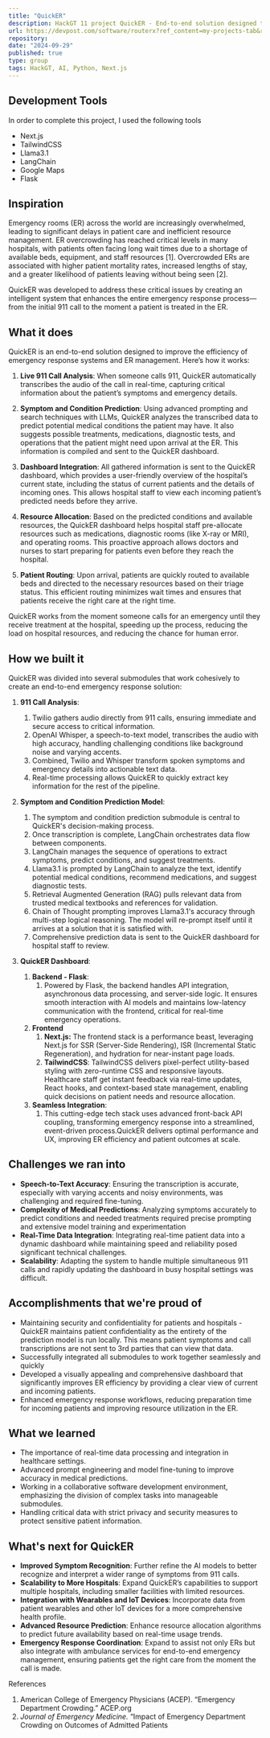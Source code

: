 ```yaml
---
title: "QuickER"
description: HackGT 11 project QuickER - End-to-end solution designed to improve the efficiency of emergency response systems and ER management
url: https://devpost.com/software/routerx?ref_content=my-projects-tab&ref_feature=my_projects
repository:
date: "2024-09-29"
published: true
type: group
tags: HackGT, AI, Python, Next.js
---
```

## Development Tools
In order to complete this project, I used the following tools
- Next.js
- TailwindCSS
- Llama3.1
- LangChain
- Google Maps
- Flask

## Inspiration

Emergency rooms (ER) across the world are increasingly overwhelmed, leading to significant delays in patient care and inefficient resource management. ER overcrowding has reached critical levels in many hospitals, with patients often facing long wait times due to a shortage of available beds, equipment, and staff resources \[1\]. Overcrowded ERs are associated with higher patient mortality rates, increased lengths of stay, and a greater likelihood of patients leaving without being seen \[2\].

QuickER was developed to address these critical issues by creating an intelligent system that enhances the entire emergency response process—from the initial 911 call to the moment a patient is treated in the ER. 

## What it does

QuickER is an end-to-end solution designed to improve the efficiency of emergency response systems and ER management. Here’s how it works:

1. **Live 911 Call Analysis**: When someone calls 911, QuickER automatically transcribes the audio of the call in real-time, capturing critical information about the patient’s symptoms and emergency details.

2. **Symptom and Condition Prediction**: Using advanced prompting and search techniques with LLMs, QuickER analyzes the transcribed data to predict potential medical conditions the patient may have. It also suggests possible treatments, medications, diagnostic tests, and operations that the patient might need upon arrival at the ER. This information is compiled and sent to the QuickER dashboard.

3. **Dashboard Integration**: All gathered information is sent to the QuickER dashboard, which provides a user-friendly overview of the hospital’s current state, including the status of current patients and the details of incoming ones. This allows hospital staff to view each incoming patient’s predicted needs before they arrive.

4. **Resource Allocation**: Based on the predicted conditions and available resources, the QuickER dashboard helps hospital staff pre-allocate resources such as medications, diagnostic rooms (like X-ray or MRI), and operating rooms. This proactive approach allows doctors and nurses to start preparing for patients even before they reach the hospital.

5. **Patient Routing**: Upon arrival, patients are quickly routed to available beds and directed to the necessary resources based on their triage status. This efficient routing minimizes wait times and ensures that patients receive the right care at the right time.

QuickER works from the moment someone calls for an emergency until they receive treatment at the hospital, speeding up the process, reducing the load on hospital resources, and reducing the chance for human error.

## How we built it

QuickER was divided into several submodules that work cohesively to create an end-to-end emergency response solution:

1. **911 Call Analysis**:  
   1. Twilio gathers audio directly from 911 calls, ensuring immediate and secure access to critical information.  
   2. OpenAI Whisper, a speech-to-text model, transcribes the audio with high accuracy, handling challenging conditions like background noise and varying accents.  
   3. Combined, Twilio and Whisper transform spoken symptoms and emergency details into actionable text data.  
   4. Real-time processing allows QuickER to quickly extract key information for the rest of the pipeline.

2. **Symptom and Condition Prediction Model**:  
   1. The symptom and condition prediction submodule is central to QuickER's decision-making process.  
   2. Once transcription is complete, LangChain orchestrates data flow between components.  
   3. LangChain manages the sequence of operations to extract symptoms, predict conditions, and suggest treatments.  
   4. Llama3.1 is prompted by LangChain to analyze the text, identify potential medical conditions, recommend medications, and suggest diagnostic tests.  
   5. Retrieval Augmented Generation (RAG) pulls relevant data from trusted medical textbooks and references for validation.  
   6. Chain of Thought prompting improves Llama3.1's accuracy through multi-step logical reasoning. The model will re-prompt itself until it arrives at a solution that it is satisfied with.  
   7. Comprehensive prediction data is sent to the QuickER dashboard for hospital staff to review.

3. **QuickER Dashboard**:  
   1. **Backend \- Flask**:   
      1. Powered by Flask, the backend handles API integration, asynchronous data processing, and server-side logic. It ensures smooth interaction with AI models and maintains low-latency communication with the frontend, critical for real-time emergency operations.  
   2. **Frontend**  
      1. **Next.js:** The frontend stack is a performance beast, leveraging Next.js for SSR (Server-Side Rendering), ISR (Incremental Static Regeneration), and hydration for near-instant page loads.   
      2. **TailwindCSS**: TailwindCSS delivers pixel-perfect utility-based styling with zero-runtime CSS and responsive layouts. Healthcare staff get instant feedback via real-time updates, React hooks, and context-based state management, enabling quick decisions on patient needs and resource allocation.  
   3. **Seamless Integration**:   
      1. This cutting-edge tech stack uses advanced front-back API coupling, transforming emergency response into a streamlined, event-driven process.QuickER delivers optimal performance and UX, improving ER efficiency and patient outcomes at scale.

    


## Challenges we ran into

* **Speech-to-Text Accuracy**: Ensuring the transcription is accurate, especially with varying accents and noisy environments, was challenging and required fine-tuning.  
* **Complexity of Medical Predictions**: Analyzing symptoms accurately to predict conditions and needed treatments required precise prompting and extensive model training and experimentation  
* **Real-Time Data Integration**: Integrating real-time patient data into a dynamic dashboard while maintaining speed and reliability posed significant technical challenges.  
* **Scalability**: Adapting the system to handle multiple simultaneous 911 calls and rapidly updating the dashboard in busy hospital settings was difficult.

## Accomplishments that we're proud of

* Maintaining security and confidentiality for patients and hospitals \- QuickER maintains patient confidentiality as the entirety of the prediction model is run locally. This means patient symptoms and call transcriptions are not sent to 3rd parties that can view that data.  
* Successfully integrated all submodules to work together seamlessly and quickly  
* Developed a visually appealing and comprehensive dashboard that significantly improves ER efficiency by providing a clear view of current and incoming patients.  
* Enhanced emergency response workflows, reducing preparation time for incoming patients and improving resource utilization in the ER.

## What we learned

* The importance of real-time data processing and integration in healthcare settings.  
* Advanced prompt engineering and model fine-tuning to improve accuracy in medical predictions.  
* Working in a collaborative software development environment, emphasizing the division of complex tasks into manageable submodules.  
* Handling critical data with strict privacy and security measures to protect sensitive patient information.

## What's next for QuickER

* **Improved Symptom Recognition**: Further refine the AI models to better recognize and interpret a wider range of symptoms from 911 calls.  
* **Scalability to More Hospitals**: Expand QuickER’s capabilities to support multiple hospitals, including smaller facilities with limited resources.  
* **Integration with Wearables and IoT Devices**: Incorporate data from patient wearables and other IoT devices for a more comprehensive health profile.  
* **Advanced Resource Prediction**: Enhance resource allocation algorithms to predict future availability based on real-time usage trends.  
* **Emergency Response Coordination**: Expand to assist not only ERs but also integrate with ambulance services for end-to-end emergency management, ensuring patients get the right care from the moment the call is made.

References

1. American College of Emergency Physicians (ACEP). “Emergency Department Crowding.” ACEP.org  
2. *Journal of Emergency Medicine.* “Impact of Emergency Department Crowding on Outcomes of Admitted Patients


